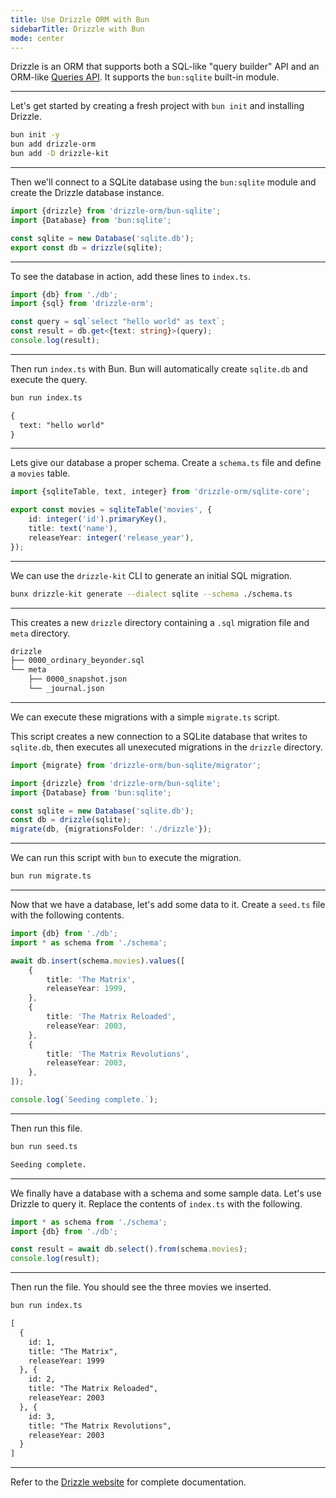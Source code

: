 ```yaml
---
title: Use Drizzle ORM with Bun
sidebarTitle: Drizzle with Bun
mode: center
---
```


Drizzle is an ORM that supports both a SQL-like "query builder" API and an ORM-like [Queries API](https://orm.drizzle.team/docs/rqb). It supports the `bun:sqlite` built-in module.

---

Let's get started by creating a fresh project with `bun init` and installing Drizzle.

```sh terminal icon="terminal"
bun init -y
bun add drizzle-orm
bun add -D drizzle-kit
```

---

Then we'll connect to a SQLite database using the `bun:sqlite` module and create the Drizzle database instance.

```ts db.ts icon="/icons/typescript.svg"
import {drizzle} from 'drizzle-orm/bun-sqlite';
import {Database} from 'bun:sqlite';

const sqlite = new Database('sqlite.db');
export const db = drizzle(sqlite);
```

---

To see the database in action, add these lines to `index.ts`.

```ts index.ts icon="/icons/typescript.svg"
import {db} from './db';
import {sql} from 'drizzle-orm';

const query = sql`select "hello world" as text`;
const result = db.get<{text: string}>(query);
console.log(result);
```

---

Then run `index.ts` with Bun. Bun will automatically create `sqlite.db` and execute the query.

```sh terminal icon="terminal"
bun run index.ts
```

```txt
{
  text: "hello world"
}
```

---

Lets give our database a proper schema. Create a `schema.ts` file and define a `movies` table.

```ts schema.ts icon="/icons/typescript.svg"
import {sqliteTable, text, integer} from 'drizzle-orm/sqlite-core';

export const movies = sqliteTable('movies', {
	id: integer('id').primaryKey(),
	title: text('name'),
	releaseYear: integer('release_year'),
});
```

---

We can use the `drizzle-kit` CLI to generate an initial SQL migration.

```sh terminal icon="terminal"
bunx drizzle-kit generate --dialect sqlite --schema ./schema.ts
```

---

This creates a new `drizzle` directory containing a `.sql` migration file and `meta` directory.

```txt File Tree icon="folder-tree"
drizzle
├── 0000_ordinary_beyonder.sql
└── meta
    ├── 0000_snapshot.json
    └── _journal.json
```

---

We can execute these migrations with a simple `migrate.ts` script.

This script creates a new connection to a SQLite database that writes to `sqlite.db`, then executes all unexecuted migrations in the `drizzle` directory.

```ts migrate.ts icon="/icons/typescript.svg"
import {migrate} from 'drizzle-orm/bun-sqlite/migrator';

import {drizzle} from 'drizzle-orm/bun-sqlite';
import {Database} from 'bun:sqlite';

const sqlite = new Database('sqlite.db');
const db = drizzle(sqlite);
migrate(db, {migrationsFolder: './drizzle'});
```

---

We can run this script with `bun` to execute the migration.

```sh terminal icon="terminal"
bun run migrate.ts
```

---

Now that we have a database, let's add some data to it. Create a `seed.ts` file with the following contents.

```ts seed.ts icon="/icons/typescript.svg"
import {db} from './db';
import * as schema from './schema';

await db.insert(schema.movies).values([
	{
		title: 'The Matrix',
		releaseYear: 1999,
	},
	{
		title: 'The Matrix Reloaded',
		releaseYear: 2003,
	},
	{
		title: 'The Matrix Revolutions',
		releaseYear: 2003,
	},
]);

console.log(`Seeding complete.`);
```

---

Then run this file.

```sh terminal icon="terminal"
bun run seed.ts
```

```txt
Seeding complete.
```

---

We finally have a database with a schema and some sample data. Let's use Drizzle to query it. Replace the contents of `index.ts` with the following.

```ts index.ts icon="/icons/typescript.svg"
import * as schema from './schema';
import {db} from './db';

const result = await db.select().from(schema.movies);
console.log(result);
```

---

Then run the file. You should see the three movies we inserted.

```sh terminal icon="terminal"
bun run index.ts
```

```txt
[
  {
    id: 1,
    title: "The Matrix",
    releaseYear: 1999
  }, {
    id: 2,
    title: "The Matrix Reloaded",
    releaseYear: 2003
  }, {
    id: 3,
    title: "The Matrix Revolutions",
    releaseYear: 2003
  }
]
```

---

Refer to the [Drizzle website](https://orm.drizzle.team/docs/overview) for complete documentation.

